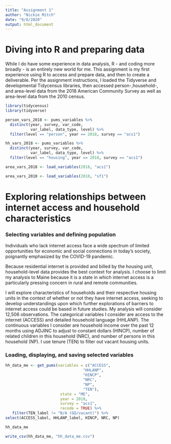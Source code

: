 ```yaml
---
title: "Assignment 1"
author: "Nickie Mitch"
date: "9/8/2020"
output: html_document
---
```

# Diving into R and preparing data

While I do have some experience in data analysis, R - and coding more broadly - is an entirely new world for me. This assignment is my first experience using R to access and prepare data, and then to create a deliverable. Per the assignment instructions, I loaded the Tidyverse and developmental Tidycensus libraries, then accessed person-,household-, and area-level data from the 2018 American Community Survey as well as area-level data from the 2010 census.

```r
library(tidycensus)
library(tidyverse)
```

```r
person_vars_2018 <- pums_variables %>%
  distinct(year, survey, var_code, 
           var_label, data_type, level) %>%
  filter(level == "person", year == 2018, survey == "acs1")
```

```r
hh_vars_2018 <- pums_variables %>%
  distinct(year, survey, var_code, 
           var_label, data_type, level) %>%
  filter(level == "housing", year == 2018, survey == "acs1")
```

```r
area_vars_2018 <- load_variables(2018, "acs1")
```

```r
area_vars_2010 <- load_variables(2010, "sf1")
```

# Exploring relationships between internet access and household characteristics

### Selecting variables and defining population
Individuals who lack internet access face a wide spectrum of limited opportunities for economic and social connections in today's society, poignantly emphasized by the COVID-19 pandemic. 

Because residential internet is provided and billed by the housing unit, household-level data provides the best context for analysis. I choose to limit my analysis to Maine because it is a state in which internet access is a particularly pressing concern in rural and remote communities. 

I will explore characteristics of households and their respective housing units in the context of whether or not they have internet access, seeking to develop understandings upon which further explorations of barriers to internet access could be based in future studies. My analysis will consider 12,506 observations. The categorical variables I consider are access to the internet (ACCESS) and detailed household language (HHLANP). The continuous variables I consider are household income over the past 12 months using ADJINC to adjust to constant dollars (HINCP), number of related children in this household (NRC), and number of persons in this household (NP). I use tenure (TEN) to filter out vacant housing units. 

### Loading, displaying, and saving selected variables

```r
hh_data_me <- get_pums(variables = c("ACCESS",
                                  "HHLANP", 
                                  "HINCP",
                                  "NRC", 
                                  "NP",
                                  "TEN"),
                        state = "ME", 
                        year = 2018, 
                        survey = "acs1",
                        recode = TRUE) %>%
   filter(TEN_label != "N/A (GQ/vacant)") %>%
select(ACCESS_label, HHLANP_label, HINCP, NRC, NP)
```

```r
hh_data_me
```

```r
write_csv(hh_data_me, "hh_data_me.csv")
```

